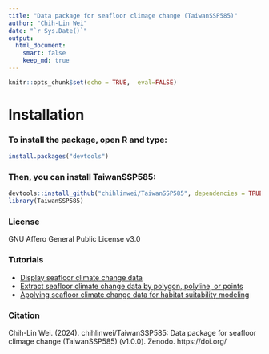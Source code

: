 ```yaml
---
title: "Data package for seafloor climage change (TaiwanSSP585)"
author: "Chih-Lin Wei"
date: "`r Sys.Date()`"
output: 
  html_document: 
    smart: false
    keep_md: true
---
```


```r
knitr::opts_chunk$set(echo = TRUE,  eval=FALSE)
```

# Installation

### To install the package, open R and type:

```r
install.packages("devtools")
```

### Then, you can install TaiwanSSP585:

```r
devtools::install_github("chihlinwei/TaiwanSSP585", dependencies = TRUE)
library(TaiwanSSP585)
```

### License
GNU Affero General Public License v3.0

### Tutorials
* [Display seafloor climate change data](https://github.com/chihlinwei/TaiwanSSP585/blob/main/tutorials/tute1.md)
* [Extract seafloor climate change data by polygon, polyline, or points](https://github.com/chihlinwei/TaiwanSSP585/blob/main/tutorials/tute2.md)
* [Applying seafloor climate change data for habitat suitability modeling](https://github.com/chihlinwei/TaiwanSSP585/blob/main/tutorials/tute3.md)

### Citation

Chih-Lin Wei. (2024). chihlinwei/TaiwanSSP585: Data package for seafloor climage change (TaiwanSSP585) (v1.0.0). Zenodo. https://doi.org/
